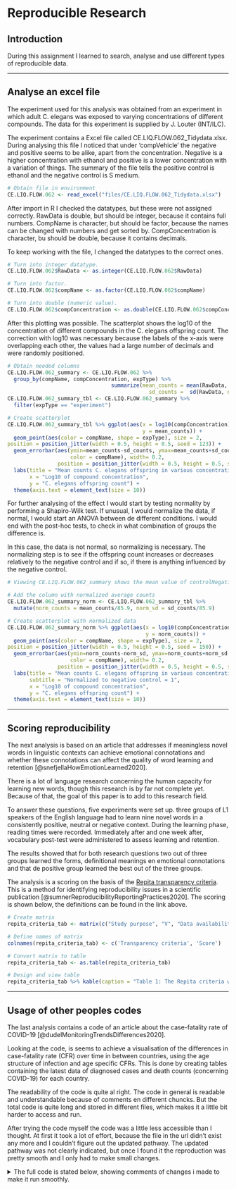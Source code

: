 # Reproducible Research 

## Introduction {-}

During this assignment I learned to search, analyse and use different types of reproducible data.

----

## Analyse an excel file {-}

The experiment used for this analysis was obtained from an experiment in which adult C. elegans was exposed to varying concentrations of different compounds. The data for this experiment is supplied by J. Louter (INT/ILC).

The experiment contains a Excel file called CE.LIQ.FLOW.062_Tidydata.xlsx. During analysing this file I noticed that under 'compVehicle' the negative and positive seems to be alike, apart from the concentration. Negative is a higher concentration with ethanol and positive is a lower concentration with a variation of things. 
The summary of the file tells the positive control is ethanol and the negative control is S medium.

```r

# Obtain file in environment
CE.LIQ.FLOW.062 <- read_excel("files/CE.LIQ.FLOW.062_Tidydata.xlsx") 

```

After import in R I checked the datatypes, but these were not assigned correctly. 
RawData is double, but should be integer, because it contains full numbers.
CompName is character, but should be factor, because the names can be changed with numbers and get sorted by.
CompConcentration is character, bu should be double, because it contains decimals.

To keep working with the file, I changed the datatypes to the correct ones. 

```r

# Turn into integer datatype.
CE.LIQ.FLOW.062$RawData <- as.integer(CE.LIQ.FLOW.062$RawData)

# Turn into factor.
CE.LIQ.FLOW.062$compName <- as.factor(CE.LIQ.FLOW.062$compName)

# Turn into double (numeric value).
CE.LIQ.FLOW.062$compConcentration <- as.double(CE.LIQ.FLOW.062$compConcentration)

```

After this plotting was possible. The scatterplot shows the log10 of the concentration of different compounds in the C. elegans offspring count. 
The correction with log10 was necessary because the labels of the x-axis were overlapping each other, the values had a large number of decimals and were randomly positioned. 

```r

# Obtain needed columns
CE.LIQ.FLOW.062_summary <- CE.LIQ.FLOW.062 %>% 
  group_by(compName, compConcentration, expType) %>%                          
                                 summarize(mean_counts = mean(RawData, na.rm = TRUE),
                                             sd_counts =  sd(RawData, na.rm = TRUE),)
CE.LIQ.FLOW.062_summary_tbl <- CE.LIQ.FLOW.062_summary %>% 
  filter(expType == "experiment")

# Create scatterplot
CE.LIQ.FLOW.062_summary_tbl %>% ggplot(aes(x = log10(compConcentration), 
                                           y = mean_counts)) +
  geom_point(aes(color = compName, shape = expType), size = 2, 
position = position_jitter(width = 0.5, height = 0.5, seed = 123)) +
  geom_errorbar(aes(ymin=mean_counts-sd_counts, ymax=mean_counts+sd_counts, 
                    color = compName), width= 0.2, 
                position = position_jitter(width = 0.5, height = 0.5, seed = 123))+
  labs(title = "Mean counts C. elegans offspring in various concentrations",
       x = "Log10 of compound concentration",
       y = "C. elegans offspring count") +
  theme(axis.text = element_text(size = 10)) 

```

For further analysing of the effect I would start by testing normality by performing a Shapiro-Wilk test. If unusual, I would normalize the data, if normal, I would start an ANOVA between de different conditions. I would end with the post-hoc tests, to check in what combination of groups the difference is.

In this case, the data is not normal, so normalizing is necessary.
The normalizing step is to see if the offspring count increases or decreases relatively to the negative control and if so, if there is anything influenced by the negative control.

```r

# Viewing CE.LIQ.FLOW.062_summary shows the mean value of controlNegative = 85.9.

# Add the column with normalized average counts
CE.LIQ.FLOW.062_summary_norm <- CE.LIQ.FLOW.062_summary_tbl %>% 
  mutate(norm_counts = mean_counts/85.9, norm_sd = sd_counts/85.9)

# Create scatterplot with normalized data
CE.LIQ.FLOW.062_summary_norm %>% ggplot(aes(x = log10(compConcentration), 
                                            y = norm_counts)) +
  geom_point(aes(color = compName, shape = expType), size = 2, 
position = position_jitter(width = 0.5, height = 0.5, seed = 150)) +
  geom_errorbar(aes(ymin=norm_counts-norm_sd, ymax=norm_counts+norm_sd, 
                    color = compName), width= 0.2, 
                position = position_jitter(width = 0.5, height = 0.5, seed = 150))+
  labs(title = "Mean counts C. elegans offspring in various concentrations",
       subtitle = "Normalized to negative control = 1",
       x = "Log10 of compound concentration",
       y = "C. elegans offspring count") +
  theme(axis.text = element_text(size = 10)) 

```

----

## Scoring reproducibility {-}

The next analysis is based on an article that addresses if meaningless novel words in linguistic contexts can achieve emotional connotations and whether these connotations can affect the quality of word learning and retention [@snefjellaHowEmotionLearned2020].

There is a lot of language research concerning the human capacity for learning new words, though this research is by far not complete yet. Because of that, the goal of this paper is to add to this research field.

To answer these questions, five experiments were set up. three groups of L1 speakers of the English language had to learn nine novel words in a consistently positive, neutral or negative context. During the learning phase, reading times were recorded. Immediately after and one week after, vocabulary post-test were administered to assess learning and retention.

The results showed that for both research questions two out of three groups learned the forms, definitional meanings en emotional connotations and that de positive group learned the best out of the three groups.

The analysis is a scoring on the basis of the [Repita transparency criteria](https://www.researchgate.net/publication/340244621_Reproducibility_and_reporting_practices_in_COVID-19_preprint_manuscripts). This is a method for identifying reproducibility issues in a scientific publication [@sumnerReproducibilityReportingPractices2020]. The scoring is shown below, the definitions can be found in the link above.

```r

# Create matrix
repita_criteria_tab <- matrix(c("Study purpose", "V", "Data availability statement", "V", "Data location", "[Available here](https://osf.io/yghx3/)", "Study location", "USA", "Author review", "[Bottom of page](https://www.sciencedirect.com/science/article/abs/pii/S0749596X20300851?via%3Dihub)", "Ethics statement", "V", "Funding statement", "V", "Code availability", "X"), ncol=2, byrow=TRUE)

# Define names of matrix
colnames(repita_criteria_tab) <- c('Transparency criteria', 'Score')

# Convert matrix to table 
repita_criteria_tab <- as.table(repita_criteria_tab)

# Design and view table 
repita_criteria_tab %>% kable(caption = "Table 1: The Repita criteria with answers concerning the article above.") %>% kable_styling(latex_options = "striped")

```

----

## Usage of other peoples codes {-}

The last analysis contains a code of an article about the case-fatality rate of COVID-19  [@dudelMonitoringTrendsDifferences2020].

Looking at the code, is seems to achieve a visualisation of the differences in case-fatality rate (CFR)  over time in between countries, using the age structure of infection and age specific CFRs. This is done by creating tables containing the latest data of diagnosed cases and death counts (concerning COVID-19) for each country.

The readability of the code is quite al right. The code in general is readable and understandable because of comments en different chuncks. But the total code is quite long and stored in different files, which makes it a little bit harder to access and run.

After trying the code myself the code was a little less accessible than I thought. At first it took a lot of effort, because the file in the url didn't exist any more and I couldn't figure out the updated pathway. The updated pathway was not clearly indicated, but once I found it the reproduction was pretty smooth and I only had to make small changes.

<details><summary>The full code is stated below, showing comments of changes i made to make it run smoothly.</summary>

```r

### Case fatality rate #######################################################

  # cc = case-age distribution
  # rr = age-specific case fatality rates
  cfr <- function(cc,rr){
    sum(cc * rr)
  }

  
### Kitagawa decomposition ####################################################

  # c1 = Age distribution population 1
  # r1 = Case fatality rates population 1
  # c2 = Age distribution population 2
  # r2 = Case fatality rates population 2
  
  kitagawa_cfr <- function(c1, r1, c2, r2){
    
    # Calculate age-distribution of cases
    c1  <- c1 / sum(c1)
    c2  <- c2 / sum(c2)
    
    # Total difference
    Tot <- cfr(c1, r1) - cfr(c2, r2)
    
    # Age component
    Aa  <- sum((c1 - c2) * (r1 + r2) / 2)
    
    # Case fatality component
    Bb  <- sum((r1 - r2) * (c1 + c2) / 2)
    
    # Output
    list(Diff = Tot, 
         AgeComp = Aa,
         RateComp = Bb, 
         CFR1 = weighted.mean(r1,c1), 
         CFR2 = weighted.mean(r2,c2))
  }
```

```r
## This whole chunck doesn't work anymore because the file in the url has been deleted by the owner. Instead of this file, a file in the given data, named "inputdata.csv", will be used. Because of this, the chunck will not be executed (eval = false).

  # Required packages
 source(("00_functions.R"))

  # URL + filename
  url <- 'https://osf.io/wu5ve//?action=download'
  filename <- 'Data/Output_10.csv'
  
  # Load data
  GET(url, write_disk(filename, overwrite = TRUE))
  dat <- read_csv(filename,skip=3)

  
### Edit data (select countries, etc.) ########################################
  
  # Lists of countries and regions
  countrylist <- c("China","Germany","Italy","South Korea","Spain","USA")
  region <- c("All","NYC")
  
  # Restrict
  dat <- dat %>% filter(Country %in% countrylist & Region %in% region)
  
  # Remove Tests variable
  dat <- dat %>% mutate(Tests=NULL)
  
  # Drop if no cases/Deaths
  dat <- na.omit(dat)
  
  
### Save ######################################################################
  
  write_csv(dat,path="Data/inputdata.csv")
```

```r
### Load functions & packages #################################################

# Not necessary anymore, all the libraries are stored together above.
 ## source(("00_functions.R")) 


### Load and edit data ########################################################

  # Load CSV file
  dat <- read_csv("files/COVID_article/inputdata.csv")
  
  # Set Date as date
  dat$Date <- as.Date(dat$Date,"%d.%m.%y")

  # Find max dates
  maxdates <- dat %>% 
    group_by(Country,Region) %>% 
    summarize(maxdate=max(Date))
  
  # Get least common denominator
  maxdate <- maxdates %>% 
    filter(Country!="China") %>% 
    ungroup() %>% 
    summarize(min(maxdate))
  
  # As vector
  maxdate <- as.data.frame(maxdate)[1,1]


### Numbers for Table 1 #######################################################
  
  # Latest date: maxdate
  refdate <- as.Date("30.06.2020","%d.%m.%Y")
  dat2 <- dat  %>% filter(Date<=refdate) #maxdate
  
  # Aggregate case and death counts
  cases <- aggregate(Cases~Code+Date+Country+Region,data=dat2[dat2$Sex=="b",],sum) 
  deaths <- aggregate(Deaths~Code+Date+Country+Region,data=dat2[dat2$Sex=="b",],sum)
  
  # Most recent counts
  cases %>% group_by(Country,Region) %>% dplyr::slice(which.max(Date))
  deaths %>% group_by(Country,Region) %>% dplyr::slice(which.max(Date))
  
  
### Analysis for Table 2 (and appendix) #######################################
  
  # Calculate ASFRs
  dat <- dat %>% mutate(ascfr = Deaths / Cases,
                        ascfr = replace_na(ascfr, 0))
  
  # Get codes for reference countries
  maxdate <- format.Date(maxdate,"%d.%m.%Y")
  refdate <- as.Date("30.06.2020","%d.%m.%Y")
  refdate2 <- format.Date(refdate,"%d.%m.%Y")#maxdate
  
  DE_code <- paste0("DE_",refdate2)#paste0("DE_",maxdate)
  IT_code <- paste0("ITbol",refdate2)#paste0("ITinfo",maxdate)
  SK_code <- paste0("KR",refdate2)#paste0("SK",maxdate)
  
  # Decide some reference patterns (For main text: SK)
  DE <- dat %>% 
    filter(Code == DE_code,
           Sex == "b")
  IT <- dat %>% 
    filter(Code == IT_code,
           Sex == "b")
  SK <- dat %>% 
    filter(Code == SK_code,
           Sex == "b")
  
  # Decompose
  DecDE <- as.data.table(dat)[,
                              kitagawa_cfr(DE$Cases, DE$ascfr,Cases,ascfr),
                              by=list(Country, Code, Date, Sex, Region)]
  
  DecIT <- as.data.table(dat)[,
                              kitagawa_cfr(IT$Cases, IT$ascfr,Cases,ascfr),
                              by=list(Country, Code, Date, Sex,Region)]
  
  DecSK <- as.data.table(dat)[,
                              kitagawa_cfr(SK$Cases, SK$ascfr,Cases,ascfr),
                              by=list(Country, Code, Date, Sex,Region)]
  
  # Select only most recent date, both genders combined
  
  DecDE <- DecDE %>% filter(Sex=="b") %>% group_by(Country,Region) %>% filter(Date<=refdate) %>% dplyr::slice(which.max(Date))
  DecIT <- DecIT %>% filter(Sex=="b") %>% group_by(Country,Region) %>% filter(Date<=refdate) %>% dplyr::slice(which.max(Date))
  DecSK <- DecSK %>% filter(Sex=="b") %>% group_by(Country,Region) %>% filter(Date<=refdate) %>% dplyr::slice(which.max(Date))
  
  # Drop unnecessary variables
  DecDE <- DecDE %>% select(Country,Region,Date,CFR2,Diff,AgeComp,RateComp)
  DecIT <- DecIT %>% select(Country,Region,Date,CFR2,Diff,AgeComp,RateComp)
  DecSK <- DecSK %>% select(Country,Region,Date,CFR2,Diff,AgeComp,RateComp)
  
  # Calculate relative contributions
  DecDE <- DecDE %>% mutate(relAgeDE = abs(AgeComp)/(abs(AgeComp)+abs(RateComp)))
  DecDE <- DecDE %>% mutate(relRateDE = abs(RateComp)/(abs(AgeComp)+abs(RateComp)))
  
  DecIT <- DecIT %>% mutate(relAgeIT = abs(AgeComp)/(abs(AgeComp)+abs(RateComp)))
  DecIT <- DecIT %>% mutate(relRateIT = abs(RateComp)/(abs(AgeComp)+abs(RateComp)))
  
  DecSK <- DecSK %>% mutate(relAgeSK = abs(AgeComp)/(abs(AgeComp)+abs(RateComp)))
  DecSK <- DecSK %>% mutate(relRateSK = abs(RateComp)/(abs(AgeComp)+abs(RateComp)))
  
  # Rename
  DecDE <- DecDE %>% rename(DiffDE=Diff,AgeCompDE=AgeComp,RateCompDE=RateComp)
  DecIT <- DecIT %>% rename(DiffIT=Diff,AgeCompIT=AgeComp,RateCompIT=RateComp)
  DecSK <- DecSK %>% rename(DiffSK=Diff,AgeCompSK=AgeComp,RateCompSK=RateComp)
  
  # Sort data
  DecDE <- DecDE %>% arrange(CFR2) # Appendix
  DecIT <- DecIT %>% arrange(CFR2) # Appendix
  DecSK <- DecSK %>% arrange(CFR2) # Table 2
  
  
### Table 3: Italy trend ######################################################
  
  # Italy trend
  ITtrend <- dat %>% 
    filter(Code == "ITbol09.03.2020",
           Sex == "b")
  
  # Calculate decomposition
  DecITtrend <- as.data.table(dat)[,
                                   kitagawa_cfr(Cases,ascfr,ITtrend$Cases, ITtrend$ascfr),
                                   by=list(Country, Code, Date, Sex)]
  
  # Select only Italy
  DecITtrend <- DecITtrend %>% filter(Country=="Italy" & Sex=="b") 
  
  # Only keep interesting variables
  DecITtrend <- DecITtrend %>% select(Country,Code,Date,CFR1,Diff,AgeComp,RateComp)
  
  # Relative contributions
  DecITtrend <- DecITtrend %>% mutate(relAgeDE = abs(AgeComp)/(abs(AgeComp)+abs(RateComp)))
  DecITtrend <- DecITtrend %>% mutate(relRateDE = abs(RateComp)/(abs(AgeComp)+abs(RateComp)))
  
  # Rename
  DecITtrend <- DecITtrend %>% rename(DiffITt=Diff,AgeCompITt=AgeComp,RateCompITt=RateComp)
  
  # Sort data
  DecITtrend <- DecITtrend %>% arrange(Date)
  
  
### Appendix: Trends USA/Spain ################################################
  
  ### NYC trend
  NYtrend <- dat %>% 
    filter(Code == "US_NYC22.03.2020",
           Sex == "b")
  
  # Calculate decomposition
  DecNYtrend <- as.data.table(dat)[,
                                   kitagawa_cfr(Cases,ascfr,NYtrend$Cases, NYtrend$ascfr),
                                   by=list(Country, Region,Code, Date, Sex)]
  
  # Select only NYC
  DecNYtrend <- DecNYtrend %>% filter(Country=="USA" & Region=="NYC" & Sex=="b") 
  
  # Only keep interesting variables
  DecNYtrend <- DecNYtrend %>% select(Country,Code,Date,CFR1,Diff,AgeComp,RateComp)
  
  # Relative contributions
  DecNYtrend <- DecNYtrend %>% mutate(relAgeDE = abs(AgeComp)/(abs(AgeComp)+abs(RateComp)))
  DecNYtrend <- DecNYtrend %>% mutate(relRateDE = abs(RateComp)/(abs(AgeComp)+abs(RateComp)))
  
  # Rename
  DecNYtrend <- DecNYtrend %>% rename(DiffITt=Diff,AgeCompITt=AgeComp,RateCompITt=RateComp)
  
  # Sort data
  DecNYtrend <- DecNYtrend %>% arrange(Date)
  
  ### Spain trend
  EStrend <- dat %>% 
    filter(Code == "ES21.03.2020",
           Sex == "b")
  
  # Calculate decomposition
  DecEStrend <- as.data.table(dat)[,
                                   kitagawa_cfr(Cases,ascfr,EStrend$Cases, EStrend$ascfr),
                                   by=list(Country, Code, Date, Sex)]
  
  # Select only Spain
  DecEStrend <- DecEStrend %>% filter(Country=="Spain" & Sex=="b") 
  
  # Only keep interesting variables
  DecEStrend <- DecEStrend %>% select(Country,Code,Date,CFR1,Diff,AgeComp,RateComp)
  
  # Relative contributions
  DecEStrend <- DecEStrend %>% mutate(relAgeDE = abs(AgeComp)/(abs(AgeComp)+abs(RateComp)))
  DecEStrend <- DecEStrend %>% mutate(relRateDE = abs(RateComp)/(abs(AgeComp)+abs(RateComp)))
  
  # Rename
  DecEStrend <- DecEStrend %>% rename(DiffITt=Diff,AgeCompITt=AgeComp,RateCompITt=RateComp)
  
  # Sort data
  DecEStrend <- DecEStrend %>% arrange(Date)
  
  ### Germany trend
  DEtrend <- dat %>% 
    filter(Code == "DE_21.03.2020",
           Sex == "b")
  
  # Calculate decomposition
  DecDEtrend <- as.data.table(dat)[,
                                   kitagawa_cfr(Cases,ascfr,DEtrend$Cases, DEtrend$ascfr),
                                   by=list(Country, Code, Date, Sex)]
  
  # Select only Germany
  DecDEtrend <- DecDEtrend %>% filter(Country=="Germany" & Sex=="b" & Date>="2020-03-21") 
  
  # Only keep interesting variables
  DecDEtrend <- DecDEtrend %>% select(Country,Code,Date,CFR1,Diff,AgeComp,RateComp)
  
  # Relative contributions
  DecDEtrend <- DecDEtrend %>% mutate(relAgeDE = abs(AgeComp)/(abs(AgeComp)+abs(RateComp)))
  DecDEtrend <- DecDEtrend %>% mutate(relRateDE = abs(RateComp)/(abs(AgeComp)+abs(RateComp)))
  
  # Rename
  DecDEtrend <- DecDEtrend %>% rename(DiffITt=Diff,AgeCompITt=AgeComp,RateCompITt=RateComp)
  
  # Sort data
  DecDEtrend <- DecDEtrend %>% arrange(Date)
  
  
### Save results ##############################################################
  
  # Table 2
  write_xlsx(x=DecSK,
             path="files/COVID_article/Table2.xlsx")
  
  # Table 3
  write_xlsx(x=DecITtrend,
             path="files/COVID_article/Table3.xlsx")
  
  # Appendix table 1
  write_xlsx(x=DecDE,
             path="files/COVID_article/AppendixTab1.xlsx")
  
  # Appendix table 2
  write_xlsx(x=DecIT,
             path="files/COVID_article/AppendixTab2.xlsx")
  
  # Appendix table 3
  write_xlsx(x=DecNYtrend,
             path="files/COVID_article/AppendixTab3.xlsx")
  
  # Appendix table 4
  write_xlsx(x=DecEStrend,
             path="files/COVID_article/AppendixTab4.xlsx")
  
  # Appendix table 5
  write_xlsx(x=DecDEtrend,
             path="files/COVID_article/AppendixTab5.xlsx")
```

```r
### Load functions & packages #################################################
 
# Not necessary anymore, all the libraries are stored together above. 
 ## source(("00_functions.R"))
  

### Load case data ############################################################

  # Load data
  cases <- read_csv("files/COVID_article/inputdata.csv")
  
  # Edit date
  cases$Date <- as.Date(cases$Date,"%d.%m.%y")
  
  # Lists of countries and regions
  countrylist <- c("China","Germany","Italy","South Korea","Spain","USA")
  regionlist <- c("All")
  
  # Restrict
  cases <- cases %>% filter(Country %in% countrylist & Region %in% regionlist)
  
  # Drop tests
  cases <- cases %>% mutate(Tests=NULL)
  
  
### Load and edit excess mortality data #######################################
  
  # Load CSV file
  dat <- read_csv("files/COVID_article/baseline_excess_pclm_5.csv")
  
  # Set Date as date
  dat$Date <- as.Date(dat$date,"%d.%m.%y")

  # Restrict
  # Restrict
  dat <- dat %>% filter(Country %in% countrylist) %>% 
    filter(Date >= "2020-02-24")


### Analysis similar to Table 2 ###############################################
  
  # Generate cumulative excess deaths
  dat <- dat %>% 
    mutate(exc_p = ifelse(excess < 0, 0, excess)) %>%
    group_by(Country,Age,Sex) %>% 
    mutate(Exc = cumsum(exc_p)) %>% ungroup()
  
  # Edit age variable
  dat <- dat %>% mutate(Age=recode(Age,
                                   '5'=0,
                                   '15'=10,
                                   '25'=20,
                                   '35'=30,
                                   '45'=40,
                                   '55'=50,
                                   '65'=60,
                                   '75'=70,
                                   '85'=80,
                                   '95'=90))
  
  # Aggregate
  dat <- dat %>% group_by(Country,Sex,Date,Age,Week) %>% 
    select(Exc) %>% summarize_all(sum)
  
  # Adjust date for US: case countrs from two days earlier than excess mortality
  cases$Date[cases$Date=="2020-05-23" & cases$Country=="USA"] <- "2020-05-25"
  
  # Merge with cases
  dat <- inner_join(dat,cases[,c("Country","Date","Age","Sex","Cases")])

  # Calculate ASFRs
  dat <- dat %>% mutate(ascfr = Exc / Cases,
                        ascfr = replace_na(ascfr, 0),
                        ascfr = ifelse(is.infinite(ascfr),0,ascfr),
                        ascfr = ifelse(ascfr>1,1,ascfr))
  
  # Decide some reference patterns (here Germany)
  DE <- dat %>% 
    filter(Country == "Germany",
           Sex == "b",
           #Date == maxdate)
           Week == 19)

  
  # Decompose
  DecDE <- as.data.table(dat)[,
                              kitagawa_cfr(DE$Cases, DE$ascfr,Cases,ascfr),
                              by=list(Country,Week, Sex)]
  
  # Select only most recent date, both genders combined
  DecDE <- DecDE %>% filter(Sex=="b") %>% group_by(Country) %>% filter(Week %in% 19:22)

  # Drop unnecessary variables
  DecDE <- DecDE %>% select(Country,Week,CFR2,Diff,AgeComp,RateComp)

  # Calculate relative contributions
  DecDE <- DecDE %>% mutate(relAgeDE = abs(AgeComp)/(abs(AgeComp)+abs(RateComp)))
  DecDE <- DecDE %>% mutate(relRateDE = abs(RateComp)/(abs(AgeComp)+abs(RateComp)))

  # Rename
  DecDE <- DecDE %>% rename(DiffDE=Diff,AgeCompDE=AgeComp,RateCompDE=RateComp)

  # Sort data
  DecDE <- DecDE %>% arrange(CFR2) # Appendix


### Save extra table ##########################################################
  
  # Appendix table 1
  write_xlsx(x=DecDE,
            path="files/COVID_article/AppendixTab6.xlsx")
  
```

```r
 # Load data
  db_gh <- read_csv("files/COVID_article/inputdata.csv")


### Aggregate data ############################################################

  # Filter date
  db_gh$Date <- as.Date(db_gh$Date,"%d.%m.%y")
  db_gh2 <- db_gh %>% filter(Date<=as.Date("30.06.2020","%d.%m.%y"))
  
  # Set New York as "country" (easier handling)
  db_gh2$Country[db_gh2$Country=="USA" & db_gh2$Region == "NYC"] <- "NYC"
  
  # Sum data over age groups
  db_gh2 <- db_gh2 %>% 
    filter(!Country %in% c("China","USA","South Korea") & Sex == "b") %>% 
    group_by(Country, Code,Date) %>% 
    summarise(Cases = sum(Cases),
              Deaths = sum(Deaths))

  # Exclude bolletino 
  db_gh2 <- db_gh2 %>%
    filter(str_sub(Code, 1, 5) != "ITbol")
  
  # Sort by date
  db_gh2 <- db_gh2 %>% group_by(Country) %>% arrange(Date)
  
  # Smooth reporting issues cases
  for(country in unique(db_gh2$Country)) {
    
    days <- db_gh2$Date[db_gh2$Country==country]
    
    for(day in 2:length(days)) {
      current <- db_gh2$Cases[db_gh2$Country==country & db_gh2$Date==days[day]]
      previous <- db_gh2$Cases[db_gh2$Country==country & db_gh2$Date==days[day-1]]
      
      if(current<previous) db_gh2$Cases[db_gh2$Country==country & db_gh2$Date==days[day]] <- previous
      
    }
    
  }

  # Smooth reporting issues deaths
  for(country in unique(db_gh2$Country)) {
    
    days <- db_gh2$Date[db_gh2$Country==country]
    
    for(day in 2:length(days)) {
      current <- db_gh2$Deaths[db_gh2$Country==country & db_gh2$Date==days[day]]
      previous <- db_gh2$Deaths[db_gh2$Country==country & db_gh2$Date==days[day-1]]
      
      if(current<previous) db_gh2$Deaths[db_gh2$Country==country & db_gh2$Date==days[day]] <- previous
      
    }
    
  }
  

### Plot settings #############################################################

  # Set colors
  col_country <- c("Germany" = "black",
                   "Italy" = "#2ca25f",
                   "NYC"="#f0027f",
                   "Spain"="#beaed4",
                   "South Korea"="#fdc086")#,
                   #"USA"="#386cb0")
  
  cols <- c("black",
            "#2ca25f",
            "#f0027f",
            "#beaed4",
            "#fdc086")#,
            #"#386cb0")
  
  
  # Axis
  labs <- db_gh2 %>%
    group_by(Country) %>% 
    filter(Cases == max(Cases)) %>% 
    mutate(Cases = Cases + 3000)
  
  # Including all reports
  tx <- 6
  lim_x <- 240000

### Plot ######################################################################

  db_gh2 %>% 
    ggplot(aes(Cases, Deaths, col = Country))+
    geom_line(size = 1, alpha = .9)+
    scale_x_continuous(expand = c(0,0), breaks = seq(0, 300000, 50000), limits = c(0, lim_x + 30000), labels = comma)+
    scale_y_continuous(expand = c(0,0), breaks = seq(0, 40000, 5000), limits = c(0, 40000), labels = comma)+
    annotate("segment", x = 0, y = 0, xend = lim_x, yend = lim_x * .02, colour = "grey40", size = .5, alpha = .3, linetype = 2)+
    annotate("segment", x = 0, y = 0, xend = lim_x, yend = lim_x * .05, colour = "grey40", size = .5, alpha = .3, linetype = 2)+
    annotate("segment", x = 0, y = 0, xend = lim_x, yend = lim_x * .10, colour = "grey40", size = .5, alpha = .3, linetype = 2)+
    annotate("segment", x = 0, y = 0, xend = lim_x, yend = lim_x * .15, colour = "grey40", size = .5, alpha = .3, linetype = 2)+
    annotate("text", label = "2% CFR", x = lim_x + 1000, y = lim_x * .02,
             color="grey30", size = tx * .3, alpha = .6, hjust = 0, lineheight = .8) +
    annotate("text", label = "5% CFR", x = lim_x + 1000, y = lim_x * .05,
             color="grey30", size = tx * .3, alpha = .6, hjust = 0, lineheight = .8) +
    annotate("text", label = "10% CFR", x = lim_x + 1000, y = lim_x * .10,
             color="grey30", size = tx * .3, alpha = .6, hjust = 0, lineheight = .8) +
    annotate("text", label = "15% CFR", x = lim_x + 1000, y = lim_x * .15,
             color="grey30", size = tx * .3, alpha = .6, hjust = 0, lineheight = .8) +
    scale_colour_manual(values = cols)+
    geom_text(data = labs, aes(Cases, Deaths, label = Country),
              size = tx * .35, hjust = 0, fontface = "bold") +
    theme_classic()+
    labs(x = "Cases", 
         y = "Deaths")+
    theme(
      panel.grid.minor = element_blank(),
      legend.position = "none",
      plot.margin = margin(5,5,5,5,"mm"),
      axis.text.x = element_text(size = tx),
      axis.text.y = element_text(size = tx),
      axis.title.x = element_text(size = tx + 1),
      axis.title.y = element_text(size = tx + 1)
    )
```

_Figure 1: Differences in Case fatality rate between countries._

```r
  
  # Save
  ggsave("files/COVID_article/Fig_1.jpg", width = 4, height = 3, dpi = 600)
  
```
</details>